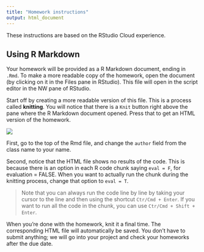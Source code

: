 ```yaml
---
title: "Homework instructions"
output: html_document
---
```


These instructions are based on the RStudio Cloud experience.


## Using R Markdown

Your homework will be provided as a R Markdown document, ending in `.Rmd`. To make a more readable copy of the homework, open the document (by clicking on it in the  Files pane in RStudio). This file will open in the script editor in the NW pane of RStudio. 

Start off by creating a more readable version of this file. This is a process called __knitting__. You will notice that there is a `Knit` button right above the pane where the R Markdown document opened. Press that to get an HTML version of the homework. 

![](img/knit.png)

First, go to the top of the Rmd file, and change the `author` field from the class name to your name.

Second, notice that the HTML file shows no results of the code. This is because there is an option in each R code chunk saying `eval = F`, for evaluation = FALSE. When you want to actually run the chunk during the knitting process, change that option to `eval = T`. 

> Note that you can always run the code line by line by taking your cursor to the line and then using the shortcut `Ctr/Cmd + Enter`. If you want to run all the code in the chunk, you can use `Ctr/Cmd + Shift + Enter`. 

When you're done with the homework, knit it a final time. The corresponding HTML file will automatically be saved. You don't have to submit anything; we will go into your project and check your homeworks after the due date. 
